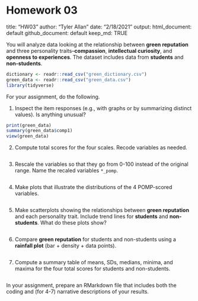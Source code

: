 # Homework 03

title: "HW03"
author: "Tyler Allan"
date: "2/18/2021"
output: 
    html_document: default 
    github_document: default 
    keep_md: TRUE


You will analyze data looking at the relationship between **green reputation** and three personality traits--**compassion**, **intellectual curiosity**, and **openness to experiences**.
The dataset includes data from **students** and **non-students**.

```r
dictionary <- readr::read_csv("green_dictionary.csv")
green_data <- readr::read_csv("green_data.csv")
library(tidyverse)
```

For your assignment, do the following.

  1. Inspect the item responses (e.g., with graphs or by summarizing distinct values). 
     Is anything unusual?

```r
print(green_data)
summary(green_data$comp1)
view(green_data)
```

  2. Compute total scores for the four scales. 
     Recode variables as needed.
     
```r

```

  3. Rescale the variables so that they go from 0-100 instead of the original range.
     Name the recaled variables `*_pomp`.

```r

```

  4. Make plots that illustrate the distributions of the 4 POMP-scored variables.

```r

```

  5. Make scatterplots showing the relationships between **green reputation** and each personality trait.
     Include trend lines for **students** and **non-students**.
     What do these plots show?

```r

```

  6. Compare **green reputation** for students and non-students using a **rainfall plot** (bar + density + data points).

```r

```

  7. Compute a summary table of means, SDs, medians, minima, and maxima for the four total scores for students and non-students.
  
```r

```

  
In your assignment, prepare an RMarkdown file that includes both the coding and (for 4-7) narrative descriptions of your results.

